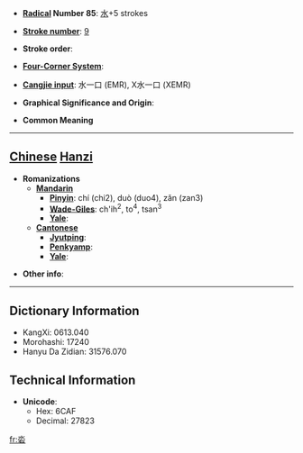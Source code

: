 * '''[[Wiktionary:Chinese radical index| Radical]] Number 85''': [[Wiktionary:Chinese radical index 水|水]]+5 strokes

* '''[[Wiktionary:Chinese total strokes index|Stroke number]]''': [[Wiktionary:Chinese total strokes index 9|9]]

* '''Stroke order''': 

* '''[[Wiktionary:Chinese four corner index|Four-Corner System]]''': 

* '''[[Wiktionary:Chinese Cangjie index|Cangjie input]]''': 水一口 (EMR), X水一口 (XEMR)

* '''Graphical Significance and Origin''': 

* '''Common Meaning'''

----

== [[Chinese]] [[Hanzi]] ==

* '''Romanizations'''
** '''[[Mandarin]]'''
*** '''[[Pinyin]]''': chí (chi2), duò (duo4), zǎn (zan3)
*** '''[[Wade-Giles]]''': ch'ih<sup>2</sup>, to<sup>4</sup>, tsan<sup>3</sup>
*** '''[[Yale]]''': 
** '''[[Cantonese]]'''
*** '''[[Jyutping]]''':
*** '''[[Penkyamp]]''': 
*** '''[[Yale]]''': 

* '''Other info''': 

----

== Dictionary Information ==

* KangXi: 0613.040
* Morohashi: 17240
* Hanyu Da Zidian: 31576.070

== Technical Information ==

* '''Unicode''':
** Hex: 6CAF
** Decimal: 27823

[[fr:沯]]